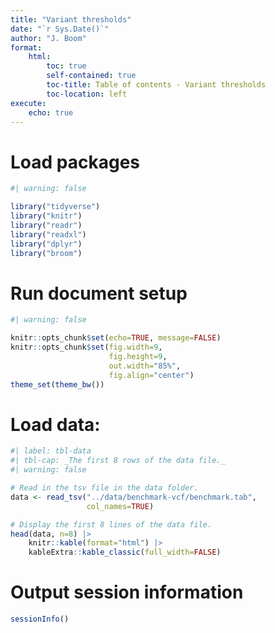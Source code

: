 ```yaml
---
title: "Variant thresholds"
date: "`r Sys.Date()`"
author: "J. Boom"
format:
    html:
        toc: true
        self-contained: true
        toc-title: Table of contents - Variant thresholds
        toc-location: left
execute:
    echo: true
---
```


# Load packages
```r
#| warning: false

library("tidyverse")
library("knitr")
library("readr")
library("readxl")
library("dplyr")
library("broom")
```

# Run document setup
```r
#| warning: false

knitr::opts_chunk$set(echo=TRUE, message=FALSE)
knitr::opts_chunk$set(fig.width=9,
                      fig.height=9,
                      out.width="85%",
                      fig.align="center")
theme_set(theme_bw())
```

# Load data:
```r
#| label: tbl-data
#| tbl-cap: _The first 8 rows of the data file._
#| warning: false

# Read in the tsv file in the data folder.
data <- read_tsv("../data/benchmark-vcf/benchmark.tab",
                 col_names=TRUE)

# Display the first 8 lines of the data file.
head(data, n=8) |>
    knitr::kable(format="html") |>
    kableExtra::kable_classic(full_width=FALSE)
```

# Output session information
```r
sessionInfo()
```